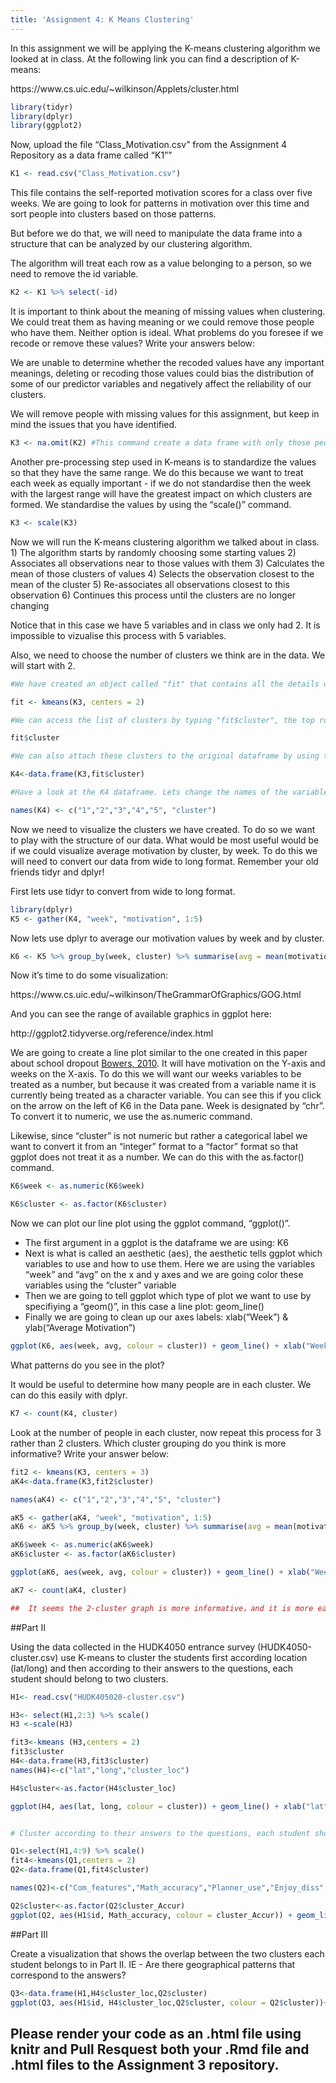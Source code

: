 ```yaml
---
title: 'Assignment 4: K Means Clustering'
---
```


In this assignment we will be applying the K-means clustering algorithm we looked at in class. At the following link you can find a description of K-means:

https://www.cs.uic.edu/~wilkinson/Applets/cluster.html


```r
library(tidyr)
library(dplyr)
library(ggplot2)
```

Now, upload the file "Class_Motivation.csv" from the Assignment 4 Repository as a data frame called "K1""
```r

K1 <- read.csv("Class_Motivation.csv")

```

This file contains the self-reported motivation scores for a class over five weeks. We are going to look for patterns in motivation over this time and sort people into clusters based on those patterns.

But before we do that, we will need to manipulate the data frame into a structure that can be analyzed by our clustering algorithm.

The algorithm will treat each row as a value belonging to a person, so we need to remove the id variable.

```r

K2 <- K1 %>% select(-id)

```

It is important to think about the meaning of missing values when clustering. We could treat them as having meaning or we could remove those people who have them. Neither option is ideal. What problems do you foresee if we recode or remove these values? Write your answers below:

We are unable to determine whether the recoded values have any important meanings, deleting or recoding those values could bias the distribution of some of our predictor variables and negatively affect the reliability of our clusters.

We will remove people with missing values for this assignment, but keep in mind the issues that you have identified.


```r

K3 <- na.omit(K2) #This command create a data frame with only those people with no missing values. It "omits" all rows with missing values, also known as a "listwise deletion". EG - It runs down the list deleting rows as it goes.

```

Another pre-processing step used in K-means is to standardize the values so that they have the same range. We do this because we want to treat each week as equally important - if we do not standardise then the week with the largest range will have the greatest impact on which clusters are formed. We standardise the values by using the "scale()" command.

```r

K3 <- scale(K3)

```


Now we will run the K-means clustering algorithm we talked about in class. 
1) The algorithm starts by randomly choosing some starting values 
2) Associates all observations near to those values with them
3) Calculates the mean of those clusters of values
4) Selects the observation closest to the mean of the cluster
5) Re-associates all observations closest to this observation
6) Continues this process until the clusters are no longer changing

Notice that in this case we have 5 variables and in class we only had 2. It is impossible to vizualise this process with 5 variables.

Also, we need to choose the number of clusters we think are in the data. We will start with 2.

```r

#We have created an object called "fit" that contains all the details of our clustering including which observations belong to each cluster.

fit <- kmeans(K3, centers = 2)

#We can access the list of clusters by typing "fit$cluster", the top row corresponds to the original order the rows were in. Notice we have deleted some rows.

fit$cluster

#We can also attach these clusters to the original dataframe by using the "data.frame" command to create a new data frame called K4.

K4<-data.frame(K3,fit$cluster)

#Have a look at the K4 dataframe. Lets change the names of the variables to make it more convenient with the names() command.

names(K4) <- c("1","2","3","4","5", "cluster")
```

Now we need to visualize the clusters we have created. To do so we want to play with the structure of our data. What would be most useful would be if we could visualize average motivation by cluster, by week. To do this we will need to convert our data from wide to long format. Remember your old friends tidyr and dplyr!

First lets use tidyr to convert from wide to long format.
```r
library(dplyr)
K5 <- gather(K4, "week", "motivation", 1:5)
```

Now lets use dplyr to average our motivation values by week and by cluster.

```r

K6 <- K5 %>% group_by(week, cluster) %>% summarise(avg = mean(motivation))

```

Now it's time to do some visualization: 

https://www.cs.uic.edu/~wilkinson/TheGrammarOfGraphics/GOG.html

And you can see the range of available graphics in ggplot here:

http://ggplot2.tidyverse.org/reference/index.html

We are going to create a line plot similar to the one created in this paper about school dropout [Bowers, 2010](http://pareonline.net/pdf/v15n7.pdf). It will have motivation on the Y-axis and weeks on the X-axis. To do this we will want our weeks variables to be treated as a number, but because it was created from a variable name it is currently being treated as a character variable. You can see this if you click on the arrow on the left of K6 in the Data pane. Week is designated by "chr". To convert it to numeric, we use the as.numeric command. 

Likewise, since "cluster" is not numeric but rather a categorical label we want to convert it from an "integer" format to a "factor" format so that ggplot does not treat it as a number. We can do this with the as.factor() command.

```r

K6$week <- as.numeric(K6$week)

K6$cluster <- as.factor(K6$cluster)

```

Now we can plot our line plot using the ggplot command, "ggplot()".

- The first argument in a ggplot is the dataframe we are using: K6
- Next is what is called an aesthetic (aes), the aesthetic tells ggplot which variables to use and how to use them. Here we are using the variables "week" and "avg" on the x and y axes and we are going color these variables using the "cluster" variable
- Then we are going to tell ggplot which type of plot we want to use by specifiying a "geom()", in this case a line plot: geom_line()
- Finally we are going to clean up our axes labels: xlab("Week") & ylab("Average Motivation")

```r

ggplot(K6, aes(week, avg, colour = cluster)) + geom_line() + xlab("Week") + ylab("Average Motivation")

```

What patterns do you see in the plot?



It would be useful to determine how many people are in each cluster. We can do this easily with dplyr.

```r
K7 <- count(K4, cluster)
```

Look at the number of people in each cluster, now repeat this process for 3 rather than 2 clusters. Which cluster grouping do you think is more informative? Write your answer below:


```r

fit2 <- kmeans(K3, centers = 3)
aK4<-data.frame(K3,fit2$cluster)

names(aK4) <- c("1","2","3","4","5", "cluster")

aK5 <- gather(aK4, "week", "motivation", 1:5)
aK6 <- aK5 %>% group_by(week, cluster) %>% summarise(avg = mean(motivation))

aK6$week <- as.numeric(aK6$week)
aK6$cluster <- as.factor(aK6$cluster)

ggplot(aK6, aes(week, avg, colour = cluster)) + geom_line() + xlab("Week") + ylab("Average Motivation")

aK7 <- count(aK4, cluster)

##  It seems the 2-cluster graph is more informative，and it is more easier for us to compare the correlations between the week predictor and class-motivation.
```
##Part II

Using the data collected in the HUDK4050 entrance survey (HUDK4050-cluster.csv) use K-means to cluster the students first according location (lat/long) and then according to their answers to the questions, each student should belong to two clusters.

```r
H1<- read.csv("HUDK405020-cluster.csv")

H3<- select(H1,2:3) %>% scale()
H3 <-scale(H3)

fit3<-kmeans (H3,centers = 2)
fit3$cluster
H4<-data.frame(H3,fit3$cluster)
names(H4)<-c("lat","long","cluster_loc")

H4$cluster<-as.factor(H4$cluster_loc)

ggplot(H4, aes(lat, long, colour = cluster)) + geom_line() + xlab("lat") + ylab("long")


# Cluster according to their answers to the questions, each student should belong to two clusters

Q1<-select(H1,4:9) %>% scale()
fit4<-kmeans(Q1,centers = 2)
Q2<-data.frame(Q1,fit4$cluster)

names(Q2)<-c("Com_features","Math_accuracy","Planner_use","Enjoy_diss","Enjoy_group","Meet_DDL","cluster_Accur")

Q2$cluster<-as.factor(Q2$cluster_Accur)
ggplot(Q2, aes(H1$id, Math_accuracy, colour = cluster_Accur)) + geom_line() 

```
##Part III

Create a visualization that shows the overlap between the two clusters each student belongs to in Part II. IE - Are there geographical patterns that correspond to the answers? 

```r
Q3<-data.frame(H1,H4$cluster_loc,Q2$cluster)
ggplot(Q3, aes(H1$id, H4$cluster_loc,Q2$cluster, colour = Q2$cluster))+ geom_point(size=1.5) 

```
## Please render your code as an .html file using knitr and Pull Resquest both your .Rmd file and .html files to the Assignment 3 repository.

